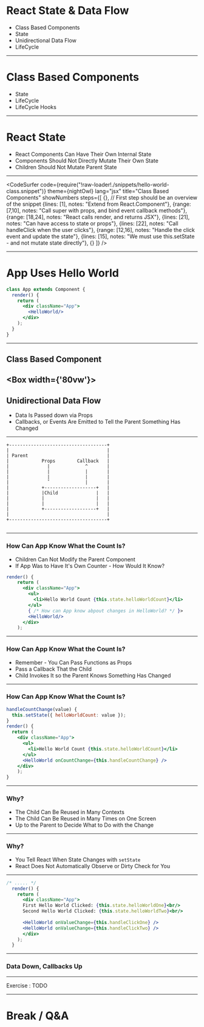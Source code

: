 
# React State & Data Flow

* Class Based Components 
* State
* Unidirectional Data Flow 
* LifeCycle

---

# Class Based Components 

* State
* LifeCycle 
* LifeCycle Hooks 

---

# React State 

* React Components Can Have Their Own Internal State
* Components Should Not Directly Mutate Their Own State
* Children Should Not Mutate Parent State


---

<CodeSurfer
  code={require("!raw-loader!./snippets/hello-world-class.snippet")}
  theme={nightOwl}
  lang="jsx"
  title="Class Based Components"
  showNumbers
  steps={[
    {}, // First step should be an overview of the snippet
    {lines: [1], notes: "Extend from React.Component"},
    {range: [7,10], notes: "Call super with props, and bind event callback methods"},
    {range: [18,24], notes: "React calls render, and returns JSX"},
    {lines: [21], notes: "Can have access to state or props"},
    {lines: [22], notes: "Call handleClick when the user clicks"},
    {range: [12,16], notes: "Handle the click event and update the state"},
    {lines: [15], notes: "We must use this.setState - and not mutate state directly"},
    {}
  ]}
/>

---
# App Uses Hello World 

```jsx
class App extends Component {
  render() {
    return (
      <div className="App">
        <HelloWorld/>
      </div>
    );
  }
}
```

---

## Class Based Component 

<Box width={'80vw'}>
    <CodeSandbox src="https://codesandbox.io/embed/github/e-schultz/ts-js-react-training/tree/master/examples/react-basic-class-component?autoresize=1&codemirror=1&fontsize=14&module=%2Fsrc%2Fcomponents%2FHelloWorld.js"/>
</Box>
---

## Unidirectional Data Flow 

* Data Is Passed down via Props
* Callbacks, or Events Are Emitted to Tell the Parent Something Has Changed

---

```
+------------------------------------+
|                                    |
| Parent                             |
|            Props        Callback   |
|              |             ^       |
|              |             |       |
|              |             |       |
|              ˇ             |       |
|            +-------------------+   |
|            |Child              |   |
|            |                   |   |
|            |                   |   |
|            +-------------------+   |
|                                    |
+------------------------------------+
                                                           
```
---

### How Can App Know What the Count Is?

* Children Can Not Modify the Parent Component
* If App Was to Have It's Own Counter - How Would It Know?

```jsx
render() {
    return (
      <div className="App">
        <ul>
          <li>Hello World Count {this.state.helloWorldCount}</li>  
        </ul>
        { /* How can App know abpout changes in HelloWorld? */ }>
        <HelloWorld/> 
      </div>
    );
```
---

### How Can App Know What the Count Is?

* Remember - You Can Pass Functions as Props
* Pass a Callback That the Child
* Child Invokes It so the Parent Knows Something Has Changed 

---

### How Can App Know What the Count Is?

```jsx
handleCountChange(value) {
  this.setState({ helloWorldCount: value });
}
render() {
  return (
    <div className="App">
      <ul>
        <li>Hello World Count {this.state.helloWorldCount}</li>  
      </ul>
      <HelloWorld onCountChange={this.handleCountChange} /> 
    </div>
    );
}
```
---

### Why? 

* The Child Can Be Reused in Many Contexts
* The Child Can Be Reused in Many Times on One Screen
* Up to the Parent to Decide What to Do with the Change

---

### Why? 

* You Tell React When State Changes with `setState`
* React Does Not Automatically Observe or Dirty Check for You

---

```jsx  
/* ..... */
  render() {
    return (
      <div className="App">
      First Hello World Clicked: {this.state.helloWorldOne}<br/>
      Second Hello World Clicked: {this.state.helloWorldTwo}<br/>
      
      <HelloWorld onValueChange={this.handleClickOne} />
      <HelloWorld onValueChange={this.handleClickTwo} />
      </div>
    );
  }
```
---

### Data Down, Callbacks Up

<CodeSandbox src="https://codesandbox.io/embed/github/e-schultz/ts-js-react-training/tree/master/examples/react-data-down-events-up?autoresize=1&codemirror=1&fontsize=14&module=%2Fsrc%2Fcomponents%2FHelloWorld.js"/>

---

Exercise : TODO

---

# Break / Q&A